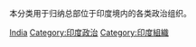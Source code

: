本分类用于归纳总部位于印度境内的各类政治组织。

[[Category:亚洲各国政治组织|India]]
[[Category:印度政治|Category:印度政治]]
[[Category:印度組織|Category:印度組織]]